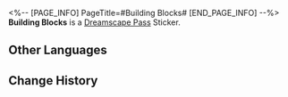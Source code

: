 <%-- [PAGE_INFO]
PageTitle=#Building Blocks#
[END_PAGE_INFO] --%>
{{Stub|Location information}}
{{Item Infobox
|id          = 223357
|image       = Dreamscape Pass Sticker Building Blocks.png{{subst:void|<!--$UPLOAD:<<SpriteOutput/TravelBrochure/StickFigures/223357.png>-<Dreamscape Pass Sticker Building Blocks.png>-<Item Icons>>-->}}
|type        = Dreamscape Pass Sticker
|type2       = A Certain Someone's Past Stickers
|invCategory = 
|rarity      = 4
|effect      = 
|description = Digital stickers that can be used to decorate the pages of the Dreamtour Handbook. They come in many different styles.
|source1     = [[Touch upon someone's memory about toys]]
}}
{{Description|It is only halfway complete, and it may never be finished.}}
'''Building Blocks''' is a [[Dreamscape Pass]] Sticker.

==Other Languages==
{{Other Languages
|en   = Building Blocks
|zhs  = 积木
|zht  = 積木
|ja   = 積み木
|ko   = 블록
|es   = Bloques de construcción
|fr   = Blocs de construction
|ru   = Кубики
|th   = บล็อกตัวต่อ
|vi   = Gỗ Xếp
|de   = Bauklötze
|id   = Balok Bangunan
|pt   = Blocos de Construção
}}

==Change History==
{{Change History|2.0}}